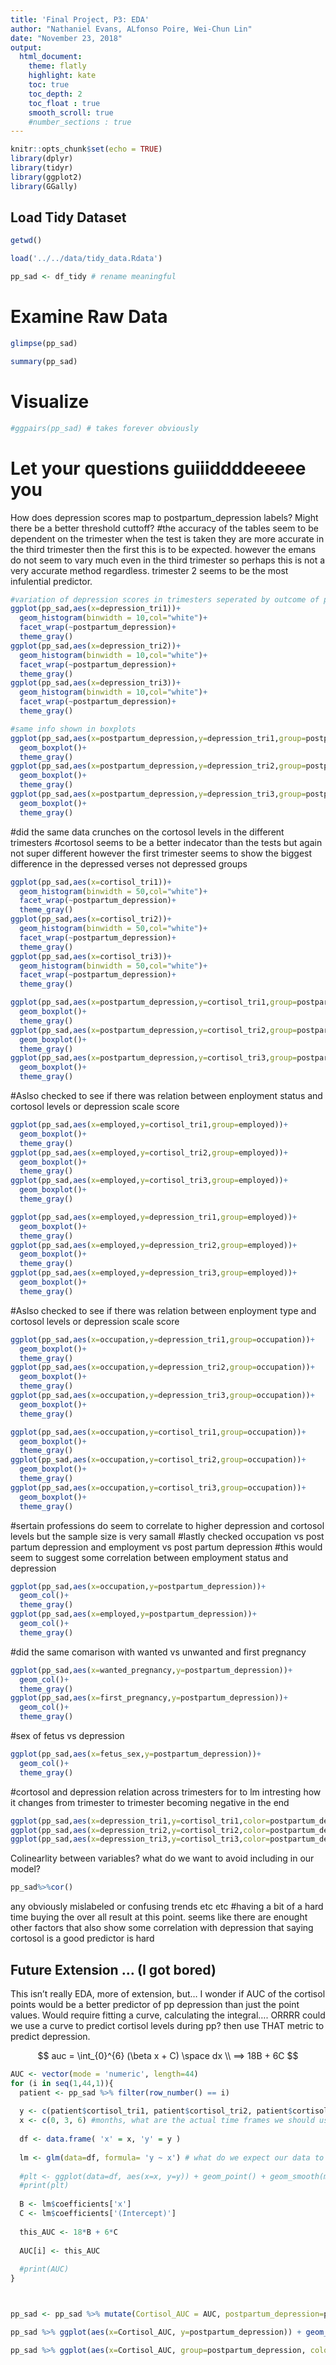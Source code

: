 ```yaml
---
title: 'Final Project, P3: EDA'
author: "Nathaniel Evans, ALfonso Poire, Wei-Chun Lin"
date: "November 23, 2018"
output:
  html_document: 
    theme: flatly 
    highlight: kate
    toc: true
    toc_depth: 2
    toc_float : true
    smooth_scroll: true
    #number_sections : true
---
```


```r
knitr::opts_chunk$set(echo = TRUE)
library(dplyr)
library(tidyr)
library(ggplot2)
library(GGally)

```



## Load Tidy Dataset 

```r
getwd()

load('../../data/tidy_data.Rdata')

pp_sad <- df_tidy # rename meaningful 

``` 


# Examine Raw Data 

```r
glimpse(pp_sad)

summary(pp_sad)
```


# Visualize 
```r
#ggpairs(pp_sad) # takes forever obviously
```


# Let your questions guiiiddddeeeee you


How does depression scores map to postpartum_depression labels? Might there be a better threshold cuttoff?
#the accuracy of the tables seem to be dependent on the trimester when the test is taken they are more accurate in the third trimester then the first this is to be expected. however the emans do not seem to vary much even in the third trimester so perhaps this is not a very accurate method regardless. trimester 2 seems to be the most infulential predictor. 
```r
#variation of depression scores in trimesters seperated by outcome of post partum depression or not 
ggplot(pp_sad,aes(x=depression_tri1))+
  geom_histogram(binwidth = 10,col="white")+
  facet_wrap(~postpartum_depression)+
  theme_gray()
ggplot(pp_sad,aes(x=depression_tri2))+
  geom_histogram(binwidth = 10,col="white")+
  facet_wrap(~postpartum_depression)+
  theme_gray()
ggplot(pp_sad,aes(x=depression_tri3))+
  geom_histogram(binwidth = 10,col="white")+
  facet_wrap(~postpartum_depression)+
  theme_gray()


```

```r
#same info shown in boxplots
ggplot(pp_sad,aes(x=postpartum_depression,y=depression_tri1,group=postpartum_depression))+
  geom_boxplot()+
  theme_gray()
ggplot(pp_sad,aes(x=postpartum_depression,y=depression_tri2,group=postpartum_depression))+
  geom_boxplot()+
  theme_gray()
ggplot(pp_sad,aes(x=postpartum_depression,y=depression_tri3,group=postpartum_depression))+
  geom_boxplot()+
  theme_gray()
```
#did the same data crunches on the cortosol levels in the different trimesters
#cortosol seems to be a better indecator than the tests but again not super different however the first trimester seems to show the biggest difference in the depressed verses not depressed groups 
```r
ggplot(pp_sad,aes(x=cortisol_tri1))+
  geom_histogram(binwidth = 50,col="white")+
  facet_wrap(~postpartum_depression)+
  theme_gray()
ggplot(pp_sad,aes(x=cortisol_tri2))+
  geom_histogram(binwidth = 50,col="white")+
  facet_wrap(~postpartum_depression)+
  theme_gray()
ggplot(pp_sad,aes(x=cortisol_tri3))+
  geom_histogram(binwidth = 50,col="white")+
  facet_wrap(~postpartum_depression)+
  theme_gray()
```

```r
ggplot(pp_sad,aes(x=postpartum_depression,y=cortisol_tri1,group=postpartum_depression))+
  geom_boxplot()+
  theme_gray()
ggplot(pp_sad,aes(x=postpartum_depression,y=cortisol_tri2,group=postpartum_depression))+
  geom_boxplot()+
  theme_gray()
ggplot(pp_sad,aes(x=postpartum_depression,y=cortisol_tri3,group=postpartum_depression))+
  geom_boxplot()+
  theme_gray()
```
#Aslso checked to see if there was relation between enployment status and cortosol levels or  depression scale score
```r
ggplot(pp_sad,aes(x=employed,y=cortisol_tri1,group=employed))+
  geom_boxplot()+
  theme_gray()
ggplot(pp_sad,aes(x=employed,y=cortisol_tri2,group=employed))+
  geom_boxplot()+
  theme_gray()
ggplot(pp_sad,aes(x=employed,y=cortisol_tri3,group=employed))+
  geom_boxplot()+
  theme_gray()
```
```r
ggplot(pp_sad,aes(x=employed,y=depression_tri1,group=employed))+
  geom_boxplot()+
  theme_gray()
ggplot(pp_sad,aes(x=employed,y=depression_tri2,group=employed))+
  geom_boxplot()+
  theme_gray()
ggplot(pp_sad,aes(x=employed,y=depression_tri3,group=employed))+
  geom_boxplot()+
  theme_gray()
```
#Aslso checked to see if there was relation between enployment type and cortosol levels or  depression scale score
```r
ggplot(pp_sad,aes(x=occupation,y=depression_tri1,group=occupation))+
  geom_boxplot()+
  theme_gray()
ggplot(pp_sad,aes(x=occupation,y=depression_tri2,group=occupation))+
  geom_boxplot()+
  theme_gray()
ggplot(pp_sad,aes(x=occupation,y=depression_tri3,group=occupation))+
  geom_boxplot()+
  theme_gray()
```
```r
ggplot(pp_sad,aes(x=occupation,y=cortisol_tri1,group=occupation))+
  geom_boxplot()+
  theme_gray()
ggplot(pp_sad,aes(x=occupation,y=cortisol_tri2,group=occupation))+
  geom_boxplot()+
  theme_gray()
ggplot(pp_sad,aes(x=occupation,y=cortisol_tri3,group=occupation))+
  geom_boxplot()+
  theme_gray()
```
#sertain professions do seem to correlate to higher depression and cortosol levels but the sample size is very samall
#lastly checked occupation vs post partum depression and employment vs post partum depression
#this would seem to suggest some correlation between employment status and depression 
```r
ggplot(pp_sad,aes(x=occupation,y=postpartum_depression))+
  geom_col()+
  theme_gray()
ggplot(pp_sad,aes(x=employed,y=postpartum_depression))+
  geom_col()+
  theme_gray()
```
#did the same comarison with wanted vs unwanted  and first pregnancy
```r
ggplot(pp_sad,aes(x=wanted_pregnancy,y=postpartum_depression))+
  geom_col()+
  theme_gray()
ggplot(pp_sad,aes(x=first_pregnancy,y=postpartum_depression))+
  geom_col()+
  theme_gray()
```
#sex of fetus vs depression 
```r
ggplot(pp_sad,aes(x=fetus_sex,y=postpartum_depression))+
  geom_col()+
  theme_gray()
```

#cortosol and depression relation across trimesters for to lm intresting how it changes from trimester to trimester becoming negative in the end
```r
ggplot(pp_sad,aes(x=depression_tri1,y=cortisol_tri1,color=postpartum_depression))+geom_point()+geom_smooth(method = "lm", se = FALSE)
ggplot(pp_sad,aes(x=depression_tri2,y=cortisol_tri2,color=postpartum_depression))+geom_point()+geom_smooth(method = "lm", se = FALSE)
ggplot(pp_sad,aes(x=depression_tri3,y=cortisol_tri3,color=postpartum_depression))+geom_point()+geom_smooth(method = "lm", se = FALSE)
```

Colinearlity between variables? what do we want to avoid including in our model?
```r
pp_sad%>%cor()
```

any obviously mislabeled or confusing trends etc etc
#having a bit of a hard time buying the over all result at this point. seems like there are enought other factors that also show some correlation with depression that saying cortosol is a good predictor is hard 


## Future Extension ... (I got bored)
This isn't really EDA, more of extension, but... I wonder if AUC of the cortisol points would be a better predictor of pp depression than just the point values. Would require fitting a curve, calculating the integral.... ORRRR could we use a curve to predict cortisol levels during pp? then use THAT metric to predict depression. 

$$ auc = \int_{0}^{6} (\beta x + C) \space dx \\ ==> 18B + 6C $$
```r
AUC <- vector(mode = 'numeric', length=44)
for (i in seq(1,44,1)){ 
  patient <- pp_sad %>% filter(row_number() == i)
  
  y <- c(patient$cortisol_tri1, patient$cortisol_tri2, patient$cortisol_tri3)
  x <- c(0, 3, 6) #months, what are the actual time frames we should use?
  
  df <- data.frame( 'x' = x, 'y' = y )
  
  lm <- glm(data=df, formula= 'y ~ x') # what do we expect our data to look like? what kind of fitted model should we expect? How do we prevent under/over fitting ? 
  
  #plt <- ggplot(data=df, aes(x=x, y=y)) + geom_point() + geom_smooth(method='glm')
  #print(plt)
  
  B <- lm$coefficients['x']
  C <- lm$coefficients['(Intercept)']
  
  this_AUC <- 18*B + 6*C 
  
  AUC[i] <- this_AUC
  
  #print(AUC)
}



pp_sad <- pp_sad %>% mutate(Cortisol_AUC = AUC, postpartum_depression=postpartum_depression)

pp_sad %>% ggplot(aes(x=Cortisol_AUC, y=postpartum_depression)) + geom_point() + geom_smooth(method='glm', method.args=list(family=binomial(link="probit")))

pp_sad %>% ggplot(aes(x=Cortisol_AUC, group=postpartum_depression, color=postpartum_depression)) + geom_density()

```

